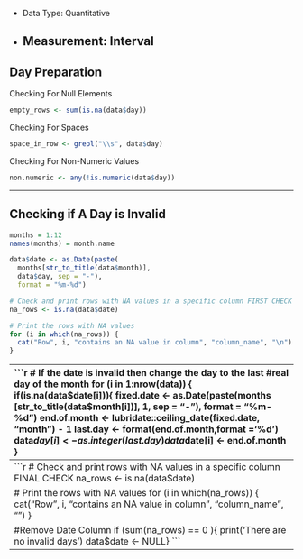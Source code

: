 - Data Type: Quantitative

- Measurement: Interval
------------------------------------------------------------------------

## Day Preparation

Checking For Null Elements
```r
empty_rows <- sum(is.na(data$day))

``` 

Checking For Spaces
```r
space_in_row <- grepl("\\s", data$day)

```

Checking For Non-Numeric Values
```r
non.numeric <- any(!is.numeric(data$day))

```

------------------------------------------------------------------------

## Checking if A Day is Invalid  
```r
months = 1:12
names(months) = month.name

data$date <- as.Date(paste(
  months[str_to_title(data$month)], 
  data$day, sep = "-"), 
  format = "%m-%d")

# Check and print rows with NA values in a specific column FIRST CHECK
na_rows <- is.na(data$date)

# Print the rows with NA values
for (i in which(na_rows)) {
  cat("Row", i, "contains an NA value in column", "column_name", "\n")
}
```
------------------------------------------------------------------------
```r
# If the date is invalid then change the day to the last 
#real day of the month
for (i in 1:nrow(data)) {
  if(is.na(data$date[i])){
    fixed.date <- as.Date(paste(months
    [str_to_title(data$month[i])], 1, sep = "-"), format = "%m-%d")
    end.of.month <- lubridate::ceiling_date(fixed.date, "month") - 1
    last.day <- format(end.of.month,format ='%d')
    data$day[i] <- as.integer(last.day)
    data$date[i] <- end.of.month
  }
  
  
}
```

------------------------------------------------------------------------
```r
# Check and print rows with NA values in a specific column FINAL CHECK
na_rows <- is.na(data$date)

# Print the rows with NA values
for (i in which(na_rows)) {
  cat("Row", i, "contains an NA value in column", "column_name", "\n")
}

#Remove Date Column
if (sum(na_rows) == 0 ){
  print('There are no invalid days')
  data$date <- NULL}
```
------------------------------------------------------------------------




